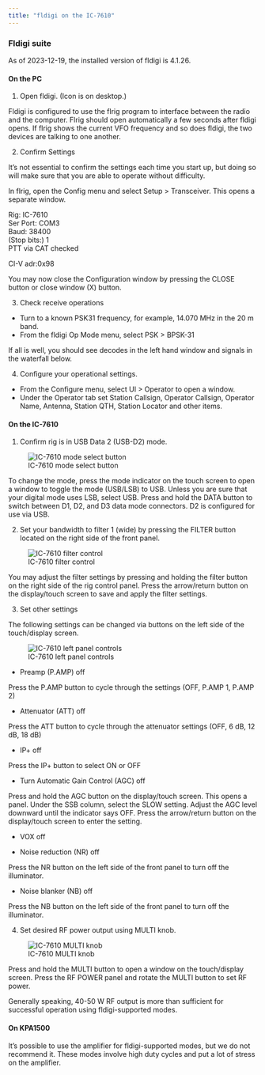 ```yaml
---
title: "fldigi on the IC-7610"
---
```


### Fldigi suite

As of 2023-12-19, the installed version of fldigi is 4.1.26.

#### On the PC

1. Open fldigi. (Icon is on desktop.)

Fldigi is configured to use the flrig program to interface between the radio and the computer. 
Flrig should open automatically a few seconds after fldigi opens. 
If flrig shows the current VFO frequency and so does fldigi, the two devices are talking to one another.

2. Confirm Settings

It’s not essential to confirm the settings each time you start up, but doing so will make sure that you are able to operate without difficulty.

In flrig, open the Config menu and select Setup > Transceiver.
This opens a separate window.

Rig: IC-7610</br>
Ser Port: COM3</br>
Baud: 38400</br>
(Stop bits:) 1</br>
PTT via CAT checked</br>

CI-V adr:0x98 </br>

You may now close the Configuration window by pressing the CLOSE button or close window (X) button.

3. Check receive operations

- Turn to a known PSK31 frequency, for example, 14.070 MHz in the 20 m band.
- From the fldigi Op Mode menu, select PSK > BPSK-31

If all is well, you should see decodes in the left hand window and signals in the waterfall below.

4. Configure your operational settings.

- From the Configure menu, select UI > Operator to open a window.
- Under the Operator tab set Station Callsign, Operator Callsign, Operator Name, Antenna, Station QTH, Station Locator and other items.

#### On the IC-7610

1. Confirm rig is in USB Data 2 (USB-D2) mode.

![IC-7610 mode select button](include/img/ic-7610-chg-mode.png)

To change the mode, press the mode indicator on the touch screen to open a window to toggle the mode (USB/LSB) to USB.
Unless you are sure that your digital mode uses LSB, select USB.
Press and hold the DATA button to switch between D1, D2, and D3 data mode connectors. 
D2 is configured for use via USB.

2. Set your bandwidth to filter 1 (wide) by pressing the FILTER button located on the right side of the front panel.

![IC-7610 filter control](include/img/ic-7610-filter.png)

You may adjust the filter settings by pressing and holding the filter button on the right side of the rig control panel. 
Press the arrow/return button on the display/touch screen to save and apply the filter settings.

3. Set other settings

The following settings can be changed via buttons on the left side of the touch/display screen.

![IC-7610 left panel controls](include/img/ic-7610-left-touch-buttons.png)

- Preamp (P.AMP) off

Press the P.AMP button to cycle through the settings (OFF, P.AMP 1, P.AMP 2)

- Attenuator (ATT) off

Press the ATT button to cycle through the attenuator settings (OFF, 6 dB, 12 dB, 18 dB)

- IP+ off

Press the IP+ button to select ON or OFF

- Turn Automatic Gain Control (AGC) off

Press and hold the AGC button on the display/touch screen.
This opens a panel.
Under the SSB column, select the SLOW setting.
Adjust the AGC level downward until the indicator says OFF.
Press the arrow/return button on the display/touch screen to enter the setting.

- VOX off

- Noise reduction (NR) off

Press the NR button on the left side of the front panel to turn off the illuminator.

- Noise blanker (NB) off

Press the NB button on the left side of the front panel to turn off the illuminator.

4. Set desired RF power output using MULTI knob.

![IC-7610 MULTI knob](include/img/ic-7610-multi.png)

Press and hold the MULTI button to open a window on the touch/display screen.
Press the RF POWER panel and rotate the MULTI button to set RF power.

::: {.callout-note}

Generally speaking, 40-50 W RF output is more than sufficient for successful operation using fldigi-supported modes.

:::

#### On KPA1500

It's possible to use the amplifier for fldigi-supported modes, but we do not recommend it.
These modes involve high duty cycles and put a lot of stress on the amplifier.

